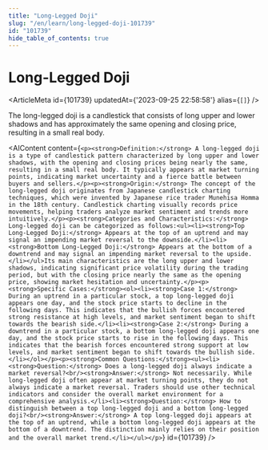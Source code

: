 ```yaml
---
title: "Long-Legged Doji"
slug: "/en/learn/long-legged-doji-101739"
id: "101739"
hide_table_of_contents: true
---
```



# Long-Legged Doji

<ArticleMeta id={101739} updatedAt={'2023-09-25 22:58:58'} alias={`[]`} />
<div className='border-solid border-b border-t-0 my-4 border-[var(--ifm-color-gray-300)]' />

The long-legged doji is a candlestick that consists of long upper and lower shadows and has approximately the same opening and closing price, resulting in a small real body.

<AIContent content={`<p><strong>Definition:</strong> A long-legged doji is a type of candlestick pattern characterized by long upper and lower shadows, with the opening and closing prices being nearly the same, resulting in a small real body. It typically appears at market turning points, indicating market uncertainty and a fierce battle between buyers and sellers.</p><p><strong>Origin:</strong> The concept of the long-legged doji originates from Japanese candlestick charting techniques, which were invented by Japanese rice trader Munehisa Homma in the 18th century. Candlestick charting visually records price movements, helping traders analyze market sentiment and trends more intuitively.</p><p><strong>Categories and Characteristics:</strong> Long-legged doji can be categorized as follows:<ul><li><strong>Top Long-Legged Doji:</strong> Appears at the top of an uptrend and may signal an impending market reversal to the downside.</li><li><strong>Bottom Long-Legged Doji:</strong> Appears at the bottom of a downtrend and may signal an impending market reversal to the upside.</li></ul>Its main characteristics are the long upper and lower shadows, indicating significant price volatility during the trading period, but with the closing price nearly the same as the opening price, showing market hesitation and uncertainty.</p><p><strong>Specific Cases:</strong><ol><li><strong>Case 1:</strong> During an uptrend in a particular stock, a top long-legged doji appears one day, and the stock price starts to decline in the following days. This indicates that the bullish forces encountered strong resistance at high levels, and market sentiment began to shift towards the bearish side.</li><li><strong>Case 2:</strong> During a downtrend in a particular stock, a bottom long-legged doji appears one day, and the stock price starts to rise in the following days. This indicates that the bearish forces encountered strong support at low levels, and market sentiment began to shift towards the bullish side.</li></ol></p><p><strong>Common Questions:</strong><ul><li><strong>Question:</strong> Does a long-legged doji always indicate a market reversal?<br/><strong>Answer:</strong> Not necessarily. While long-legged doji often appear at market turning points, they do not always indicate a market reversal. Traders should use other technical indicators and consider the overall market environment for a comprehensive analysis.</li><li><strong>Question:</strong> How to distinguish between a top long-legged doji and a bottom long-legged doji?<br/><strong>Answer:</strong> A top long-legged doji appears at the top of an uptrend, while a bottom long-legged doji appears at the bottom of a downtrend. The distinction mainly relies on their position and the overall market trend.</li></ul></p>`} id={101739} />
